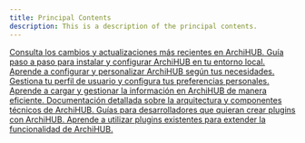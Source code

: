 ```yaml
---
title: Principal Contents
description: This is a description of the principal contents.
---
```



<CardGrid stagger>

<Card title="Changelog" icon="seti:clock">
  <a href="changelog">
    Consulta los cambios y actualizaciones más recientes en ArchiHUB.
  </a>
</Card>

<Card title="Instalación" icon="rocket" iconColor="blue">
  <a href="install_local">
    Guía paso a paso para instalar y configurar ArchiHUB en tu entorno local.
  </a>
</Card>

<Card title="Configuración de la herramienta" icon="seti:config">
  <a href="config_local">
    Aprende a configurar y personalizar ArchiHUB según tus necesidades.
  </a>
</Card>

<Card title="Mi perfil" icon="pencil">
  <a href="perfil/config">
    Gestiona tu perfil de usuario y configura tus preferencias personales.
  </a>
</Card>

<Card title="Carga de la información" icon="document">
  <a href="catalogacion">
    Aprende a cargar y gestionar la información en ArchiHUB de manera eficiente.
  </a>
</Card>

<Card title="Documentación técnica" icon="seti:json">
  <a href="stack">
    Documentación detallada sobre la arquitectura y componentes técnicos de
    ArchiHUB.
  </a>
</Card>

<Card title="Guías para desarrolladores" icon="information">
  <a href="crear_plugin">
    Guías para desarrolladores que quieran crear plugins con ArchiHUB.
  </a>
</Card>

<Card title="Plugins" icon="star">
  <a href="file_processing">
    Aprende a utilizar plugins existentes para extender la funcionalidad de
    ArchiHUB.
  </a>
</Card>

</CardGrid>
